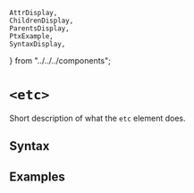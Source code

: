     AttrDisplay,
    ChildrenDisplay,
    ParentsDisplay,
    PtxExample,
    SyntaxDisplay,
} from "../../../components";

# `<etc>`

Short description of what the `etc` element does.

## Syntax

<SyntaxDisplay name="etc" />

## Examples

    